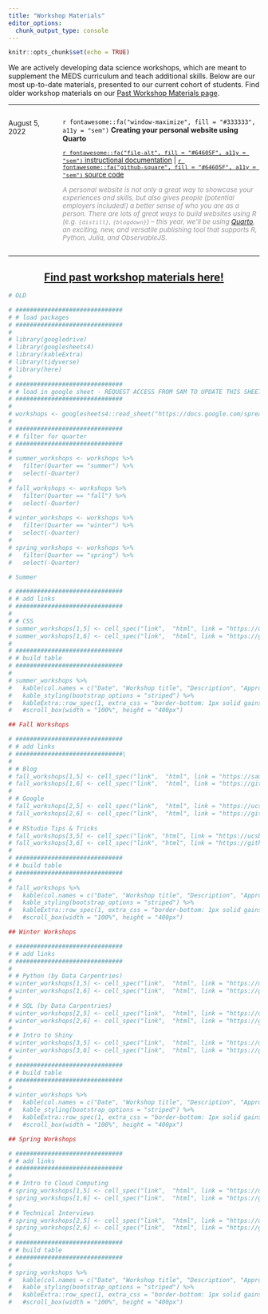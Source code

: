 ```yaml
---
title: "Workshop Materials"
editor_options: 
  chunk_output_type: console
---
```


```r
knitr::opts_chunk$set(echo = TRUE)
```

We are actively developing data science workshops, which are meant to supplement the MEDS curriculum and teach additional skills. Below are our most up-to-date materials, presented to our current cohort of students. Find older workshop materials on our [Past Workshop Materials page](past_workshops.html).

---

:::: {style="display: grid; grid-template-columns: 0.5fr 2fr; grid-column-gap: 10px;"}

::: {}

August 5, 2022 

:::


::: {}

`r fontawesome::fa("window-maximize", fill = "#333333", a11y = "sem")` **Creating your personal website using Quarto**  

<span style = 'font-size:95%;'>[`r fontawesome::fa("file-alt", fill = "#64605F", a11y = "sem")` instructional documentation](https://ucsb-meds.github.io/creating-quarto-websites/) | [`r fontawesome::fa("github-square", fill = "#64605F", a11y = "sem")` source code](https://github.com/UCSB-MEDS/creating-quarto-websites)</span> 

<span style = 'font-size:95%; color:#959599;'>*A personal website is not only a great way to showcase your experiences and skills, but also gives people (potential employers included!) a better sense of who you are as a person. There are lots of great ways to build websites using R (e.g. `{distill}`, `{blogdown}`) -- this year, we'll be using [Quarto](https://quarto.org/), an exciting, new, and versatile publishing tool that supports R, Python, Julia, and ObservableJS.*</span>

:::

::::

---

<h2 align="center">[Find past workshop materials here!](past_workshops.html)</h2>







```r
# OLD

# ##############################
# # load packages
# ##############################
# 
# library(googledrive)
# library(googlesheets4)
# library(kableExtra)
# library(tidyverse)
# library(here)
# 
# ##############################
# # load in google sheet - REQUEST ACCESS FROM SAM TO UPDATE THIS SHEET
# ##############################
# 
# workshops <- googlesheets4::read_sheet("https://docs.google.com/spreadsheets/d/1SQ2IL8VP4McfCzvEeHjl0K6844j5l_5BfUTcS9_y4C4/edit?usp=sharing")
# 
# ##############################
# # filter for quarter
# ##############################
# 
# summer_workshops <- workshops %>% 
#   filter(Quarter == "summer") %>% 
#   select(-Quarter)
# 
# fall_workshops <- workshops %>% 
#   filter(Quarter == "fall") %>% 
#   select(-Quarter)
# 
# winter_workshops <- workshops %>% 
#   filter(Quarter == "winter") %>% 
#   select(-Quarter)
# 
# spring_workshops <- workshops %>% 
#   filter(Quarter == "spring") %>% 
#   select(-Quarter)
```

```r
# Summer

# ##############################
# # add links
# ##############################
# 
# # CSS
# summer_workshops[1,5] <- cell_spec("link",  "html", link = "https://ucsb-meds.github.io/customizing-websites-css/#1")
# summer_workshops[1,6] <- cell_spec("link",  "html", link = "https://github.com/UCSB-MEDS/customizing-websites-css")
# 
# ##############################
# # build table 
# ##############################
# 
# summer_workshops %>% 
#   kable(col.names = c("Date", "Workshop title", "Description", "Approximate duration", "Presentation materials", "GitHub repo"), format = "html", escape = FALSE) %>% 
#   kable_styling(bootstrap_options = "striped") %>% 
#   kableExtra::row_spec(1, extra_css = "border-bottom: 1px solid gainsboro") # %>% 
#   #scroll_box(width = "100%", height = "400px") 
```

```r
## Fall Workshops 

# ##############################
# # add links
# ##############################\
# 
# # Blog
# fall_workshops[1,5] <- cell_spec("link",  "html", link = "https://samanthacsik.github.io/posts/2021-09-21-my-first-test-post/")
# fall_workshops[1,6] <- cell_spec("link",  "html", link = "https://github.com/UCSB-MEDS/writing-blogposts")
# 
# # Google
# fall_workshops[2,5] <- cell_spec("link",  "html", link = "https://ucsb-meds.github.io/teach-me-how-to-google/#1")
# fall_workshops[2,6] <- cell_spec("link",  "html", link = "https://github.com/UCSB-MEDS/teach-me-how-to-google")
# 
# # RStudio Tips & Tricks
# fall_workshops[3,5] <- cell_spec("link", "html", link = "https://ucsb-meds.github.io/R-tips-and-tricks/#1")
# fall_workshops[3,6] <- cell_spec("link", "html", link = "https://github.com/UCSB-MEDS/R-tips-and-tricks")
# 
# ##############################
# # build table 
# ##############################
# 
# fall_workshops %>% 
#   kable(col.names = c("Date", "Workshop title", "Description", "Approximate duration", "Presentation materials", "GitHub repo"), format = "html", escape = FALSE) %>% 
#   kable_styling(bootstrap_options = "striped") %>% 
#   kableExtra::row_spec(1, extra_css = "border-bottom: 1px solid gainsboro") # %>% 
#   #scroll_box(width = "100%", height = "400px") 
```

```r
## Winter Workshops

# ##############################
# # add links
# ##############################
# 
# # Python (by Data Carpentries)
# winter_workshops[1,5] <- cell_spec("link",  "html", link = "https://ucsbcarpentry.github.io/2022-01-04-ucsb-python/")
# winter_workshops[1,6] <- cell_spec("link",  "html", link = "https://github.com/UCSBCarpentry/2022-01-04-ucsb-python")
# 
# # SQL (by Data Carpentries)
# winter_workshops[2,5] <- cell_spec("link",  "html", link = "https://ucsbcarpentry.github.io/2022-02-04-ucsb-sql-online/")
# winter_workshops[2,6] <- cell_spec("link",  "html", link = "https://github.com/UCSBCarpentry/2022-02-04-ucsb-sql-online")
# 
# # Intro to Shiny
# winter_workshops[3,5] <- cell_spec("link",  "html", link = "https://ucsb-meds.github.io/shiny-workshop/#1")
# winter_workshops[3,6] <- cell_spec("link",  "html", link = "https://github.com/UCSB-MEDS/shiny-workshop")
# 
# ##############################
# # build table 
# ##############################
# 
# winter_workshops %>% 
#   kable(col.names = c("Date", "Workshop title", "Description", "Approximate duration", "Presentation materials", "GitHub repo"), format = "html", escape = FALSE) %>% 
#   kable_styling(bootstrap_options = "striped") %>% 
#   kableExtra::row_spec(1, extra_css = "border-bottom: 1px solid gainsboro") # %>% 
#   #scroll_box(width = "100%", height = "400px") 
```

```r
## Spring Workshops

# ##############################
# # add links
# ##############################
# 
# # Intro to Cloud Computing
# spring_workshops[1,5] <- cell_spec("link",  "html", link = "https://ucsb-meds.github.io/cloud-computing/#1")
# spring_workshops[1,6] <- cell_spec("link",  "html", link = "https://github.com/UCSB-MEDS/cloud-computing")
# 
# # Technical Interviews
# spring_workshops[2,5] <- cell_spec("link",  "html", link = "https://ucsb-meds.github.io/technical-interviews/#1")
# spring_workshops[2,6] <- cell_spec("link",  "html", link = "https://github.com/UCSB-MEDS/technical-interviews")
# 
# ##############################
# # build table 
# ##############################
# 
# spring_workshops %>% 
#   kable(col.names = c("Date", "Workshop title", "Description", "Approximate duration", "Presentation materials", "GitHub repo"), format = "html", escape = FALSE) %>% 
#   kable_styling(bootstrap_options = "striped") %>% 
#   kableExtra::row_spec(1, extra_css = "border-bottom: 1px solid gainsboro") # %>% 
#   #scroll_box(width = "100%", height = "400px") 
```
